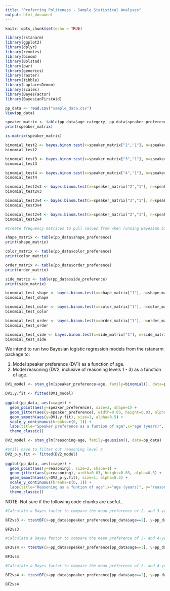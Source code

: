 ```yaml
---
title: "Preferring Politeness - Sample Statistical Analyses"
output: html_document
---
```


```r
knitr::opts_chunk$set(echo = TRUE)
```

```r
library(rstanarm)
library(ggplot2)
library(dplyr)
library(remotes)
library(binom)
library(Bolstad)
library(pwr)
library(generics)
library(raster)
library(tibble)
library(LaplacesDemon)
library(scales)
library(BayesFactor)
library(BayesianFirstAid)
```

```r
pp_data <- read.csv("sample_data.csv")
View(pp_data)
```

```r
speaker_matrix <- table(pp_data$age_category, pp_data$speaker_preference)
print(speaker_matrix)
```

```r
is.matrix(speaker_matrix)
```
```r
binomial_test2 <- bayes.binom.test(x=speaker_matrix["2","1"], n=speaker_matrix["2","0"]+speaker_matrix["2","1"], comp.theta=0.5, cred.mass=0.95)
binomial_test2
```



```r
binomial_test3 <- bayes.binom.test(x=speaker_matrix["3","1"], n=speaker_matrix["3","0"]+speaker_matrix["3","1"], comp.theta=0.5, cred.mass=0.95)
binomial_test3
```

```r
binomial_test4 <- bayes.binom.test(x=speaker_matrix["4","1"], n=speaker_matrix["4","0"]+speaker_matrix["4","1"], comp.theta=0.5, cred.mass=0.95)
binomial_test4
```

```r
binomial_test2v3 <- bayes.binom.test(x=speaker_matrix["2","1"], n=speaker_matrix["2","0"]+speaker_matrix["2","1"], comp.theta=mean(pp_data$speaker_preference[pp_data$age_category==3]), cred.mass=0.95)
binomial_test2v3
```

```r
binomial_test3v4 <- bayes.binom.test(x=speaker_matrix["3","1"], n=speaker_matrix["3","0"]+speaker_matrix["3","1"], comp.theta=mean(pp_data$speaker_preference[pp_data$age_category==4]), cred.mass=0.95)
binomial_test3v4
```

```r
binomial_test2v4 <- bayes.binom.test(x=speaker_matrix["2","1"], n=speaker_matrix["2","0"]+speaker_matrix["2","1"], comp.theta=mean(pp_data$speaker_preference[pp_data$age_category==4]), cred.mass=0.95)
binomial_test2v4
```

```r
#Create frequency matrices to pull values from when running Bayesian binomial tests

shape_matrix <- table(pp_data$shape_preference)
print(shape_matrix)

color_matrix <- table(pp_data$color_preference)
print(color_matrix)

order_matrix <- table(pp_data$order_preference)
print(order_matrix)

side_matrix <- table(pp_data$side_preference)
print(side_matrix)
```

```r
binomial_test_shape <- bayes.binom.test(x=shape_matrix["1"], n=shape_matrix["1"]+shape_matrix["2"], comp.theta=0.5, cred.mass=0.95)
binomial_test_shape
```

```r
binomial_test_color <- bayes.binom.test(x=color_matrix["1"], n=color_matrix["1"]+color_matrix["2"], comp.theta=0.5, cred.mass=0.95)
binomial_test_color
```

```r
binomial_test_order <- bayes.binom.test(x=order_matrix["1"], n=order_matrix["1"]+order_matrix["2"], comp.theta=0.5, cred.mass=0.95)
binomial_test_order
```

```r
binomial_test_side <- bayes.binom.test(x=side_matrix["1"], n=side_matrix["1"]+side_matrix["2"], comp.theta=0.5, cred.mass=0.95)
binomial_test_side
```

We intend to run two Bayesian logistic regression models from the rstanarm package to:

1. Model speaker preference (DV1) as a function of age.
2. Model reasoning (DV2, inclusive of reasoning levels 1 - 3) as a function of age.

```r
DV1_model <- stan_glm(speaker_preference~age, family=binomial(), data=pp_data)
```

```r
DV1.y.fit <- fitted(DV1_model)
  
ggplot(pp_data, aes(x=age)) +
  geom_point(aes(y=speaker_preference), size=2, shape=1) +
  geom_jitter(aes(y=speaker_preference), width=0.03, height=0.03, alpha=0.3) +
  geom_smooth(aes(y=DV1.y.fit), size=1, alpha=0.5) +
  scale_y_continuous(breaks=c(0, 1)) +
  labs(title="Speaker preference as a funtion of age",x="age (years)", y="speaker preference") +
  theme_classic()
```

```r
DV2_model <- stan_glm(reasoning~age, family=gaussian(), data=pp_data)
```

```r
#Still have to filter out reasoning level 4
DV2_p.y.fit <- fitted(DV2_model)
  
ggplot(pp_data, aes(x=age)) +
  geom_point(aes(y=reasoning), size=2, shape=1) +
  geom_jitter(aes(y=reasoning), width=0.03, height=0.03, alpha=0.3) +
  geom_smooth(aes(y=DV2_p.y.fit), size=1, alpha=0.5) +
  scale_y_continuous(breaks=c(0, 1)) +
  labs(title="Reasoning as a funtion of age",x="age (years)", y="reasoning") +
  theme_classic()
```

NOTE: Not sure if the following code chunks are useful...

```r

#Calculate a Bayes factor to compare the mean preference of 2- and 3-year olds.

BF2vs3 <- ttestBF(x=pp_data$speaker_preference[pp_data$age==2], y=pp_data$speaker_preference[pp_data$age==3], paired=FALSE)

BF2vs3

```

```r

#Calculate a Bayes factor to compare the mean preference of 3- and 4-year olds.

BF3vs4 <- ttestBF(x=pp_data$speaker_preference[pp_data$age==3], y=pp_data$speaker_preference[pp_data$age==4], paired=FALSE)

BF3vs4

```

```r

#Calculate a Bayes factor to compare the mean preference of 2- and 4-year olds.

BF2vs4 <- ttestBF(x=pp_data$speaker_preference[pp_data$age==2], y=pp_data$speaker_preference[pp_data$age==4], paired=FALSE)

BF2vs4

```

